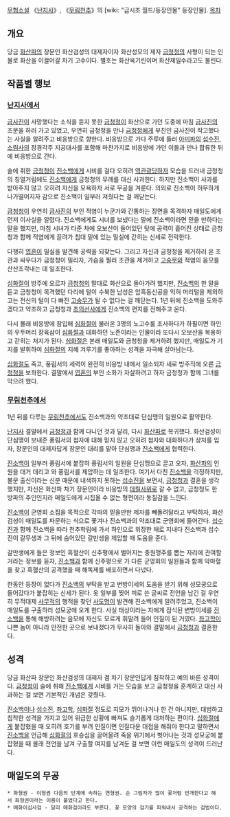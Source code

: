 [[무협소설]] 《[[난지사]]》, 《[[무림천추]]》의 [wiki: "금시조 월드/등장인물" 등장인물].
[[목차]]
== 개요 ==
당금 [[화산파]]의 장문인 화산검성의 대제자이자 화산성모의 제자 [[금청청]]의 사형이 되는 인물로 화산을 이끌어갈 차기 고수이다. 별호는 화산옥기린이며 화산제일수라고도 불린다.

== 작품별 행보 ==
=== [[난지사]]에서 ===
[[금사진]]이 사망했다는 소식을 듣지 못한 [[금청청]]이 화산으로 가던 도중에 마침 [[금사진]]의 조문을 하러 가고 있었고, 우연히 금청청을 만나 [[금청청]]에게 부친인 금사진이 작고했다는 사실을 알려주고 비응방으로 향한다. 비응방으로 가다 주루에 들러 [[아미파]]의 [[섭수진]], [[소림사]]의 장경각주 지공대사를 포함해 마찬가지로 비응방에 가던 이들과 만나 합류한 뒤에 비응방으로 간다.

술에 취한 [[금청청]]이 [[진소백]]에게 시비를 걸다 오히려 [[역관광]]당하자 모습을 드러내 금청청의 칭얼거림에도 [[진소백]]에게 금청청의 무례를 대신 사과한다. 하지만 진소백이 사과를 받아주지 않고 오히려 자신을 모욕하자 서로 무공을 겨룬다. 의외로 진소백이 허무하게 나가떨어지자 감으로 진소백이 일부러 져줬다는 걸 깨닫는다.

[[금청청]]이 우연히 [[금사진]]의 부인 적염이 누군가와 간통하는 장면을 목격하자 매일도에게 먼저 이사실을 알렸다. 진소백에게도 시녀를 보냈다는 말에 진소백이라면 믿을 만하다는 말을 했지만, 마침 시녀가 타준 차에 오보산이 들어있던 탓에 공력이 흩어진 상태로 금청청과 함께 적염에게 끌려가 침대 밑에 있는 밀실에 갇히는 신세로 전락한다.

다행히 [[엽혼]]이 밀실을 발견해 공력을 되찾는다. 그리고 자신과 금청청을 제거하러 온 조관과 싸우다가 금청청이 밀리자, 가슴을 찔러 조관을 제거하고 [[고숭무]]와 적염의 음모를 산산조각내는 데 일조한다.

[[심화절]]이 방주에 오르자 [[금청청]]의 말대로 화산으로 돌아가려 했지만, [[진소백]]의 한 말을 듣고 금청청이 목격했던 다리에 털이 수북한 남성은 암흑동신공을 익혀 머리털을 제외하고는 전신의 털이 다 빠진 [[고숭무]]가 될 수 없다는 걸 깨닫는다. 1년 뒤에 진소백을 도와주겠다고 약조하고 금청청과 [[초의선사]]에게 진소백의 편지를 전해주고 온다.

다시 몰래 비응방에 잠입해 [[심화절]]이 불러온 3명의 노고수룰 조사하다가 하필이면 하인의 우두머리 장육삼이 [[심화절]]과 대화하던 노존이라는 인물이라 또다시 오보산을 복용하고 갇히는 처지가 된다. [[심화절]]은 본래 매일도와 금청청을 제거하려 했지만, 매일도가 기지를 발휘하여 [[심화절]]의 지혜 겨루기를 좋아하는 성격을 자극해 살아남는다.

[[심화절]]도 죽고, 풍림서의 세력이 완전히 비응방 내에서 일소되자 새로 방주직에 오른 [[금청청]]을 보좌한다. 결말에서 [[엽혼]]의 부인 소화가 자살하려고 하자 금청청과 함께 그녀를 막으려 했다.

=== [[무림천추]]에서 ===
1년 뒤를 다루는 [[무림천추]]에서도 진소백과의 약조대로 단심맹의 일원으로 활약한다. 

[[난지사]] 결말에서 [[금청청]]과 함께 다니던 것과 달리, 다시 [[화산파]]로 복귀했다. 화산검성이 단심맹이 보내준 풍림서의 첩자에 대해 믿지 않고 오히려 첩자와 대화하다가 상처를 입자, 장문인의 대제자답게 장문인 대리를 맡아 단심맹과 [[진소백]]에게 협력한다.

[[진소백]]이 일부러 풍림서에 붙잡혀 풍림서의 일원을 단심맹으로 끌고 오자, [[화산파]]의 인원을 대거 데리고 와 풍림서를 제압하는 데 일조한다. 여기서 다친 [[진소백]]을 걱정하지만, 불문 출신이라는 신분 때문에 내색하지 못하는 [[섭수진]]을 보면서, [[금청청]]과 결혼을 생각했지만, 자신은 화산파 차기 장문인이라 비응방의 [[데릴사위]]로 갈 수 없고, 금청청도 한 방파의 주인인지라 매일도에게 시집올 수 없는 형편이라 동질감을 느낀다.

[[진소백]]이 군영회 소집을 목적으로 각파의 믿을만한 제자를 빼돌려달라고 부탁하자, 화산검성이 매일도를 파문하는 식으로 쫓겨나 진소백과의 약조대로 군영회에 들어간다. [[섭수진]]과 함께 진소백을 따라 천추학림에 가서 하인으로 위장한 채로 지내다 진소백과 섭수진이 갈무생과 그 뒤에 숨어있던 갈만생을 제압할 때 도움을 준다.

갈만생에게 들은 정보인 흑혈산이 신주평에서 벌어지는 중원맹주를 뽑는 자리에 관여할 거라는 정보를 듣자, [[진소백]]과 함께 신주평으로 가 다른 군영회의 일원들과 함께 악마혈을 찾고 흑혈산의 공격했을 때 해독제를 배포하면서 다녔다.

한동안 등장이 없다가 [[진소백]]의 부탁을 받고 변방이세의 도움을 받기 위해 성모궁으로 들어갔다가 붙잡히는 신세가 된다. 옷 일부를 찢어 피로 쓴 글씨로 전언을 남긴 걸 우연히 무적대제 [[사무적]]의 행적을 찾던 [[사도명]]이 발견해 진소백에게 알려주었고, 진소백이 매일도를 구출하러 성모궁에 오게 한다. 사실 태상이라는 자에게 잠식된 변방이세를 [[진소백]]을 통해 해방하려는 음모에 자신도 모르게 휘말려 들어 인질이 된 거였다. [[좌고학]]이 나쁜 놈이 아니라 안전한 곳으로 보내졌다가 무사히 돌아와 결말에서 [[금청청]]과 결혼한다.

== 성격 ==
당금 화산파 장문인 화산검성의 대제자 겸 차기 장문인답게 침착하고 예의 바른 성격이다. [[금청청]]이 술에 취해 [[진소백]]에게 시비를 거는 모습을 보고 금청청을 훈계하고 대신 사과하는 걸 보면 기본적인 개념은 갖췄다.

[[진소백]]이나 [[섭수진]], [[좌고학]], [[심화절]] 정도로 지모가 뛰어나거나 한 건 아니지만, 대범하고 침착한 성격을 가지고 있어 위급한 상황에 빠져도 슬기롭게 대처하는 편이다. [[심화절]]에게 붙잡혔을 때 오히려 호기를 부려 인질이면 인질다운 대접을 해줘야 한다고 말하면서 [[진소백]]을 언급해 [[심화절]]의 호승심을 끌어올려 죽을 위기에서 벗어나는 것과 성모궁에 붙잡혔을 때 몰래 전언을 남겨 구출할 여지를 남겨둔 걸 보면 이런 매일도의 성격이 드러난다.

== 매일도의 무공 ==
 * 화형권 - 이형권 다음의 단계에 속하는 연형권. 손 그림자가 많이 꽃처럼 만개한다고 해서 화형권이라는 이름이 붙었다고 한다.
 * 매화이십사검 - 달리 매화검이라도 부른다. 꽃 모양의 검기를 피워내서 공격하는 검법이다.
